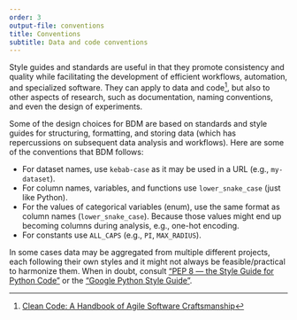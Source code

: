 ```yaml
---
order: 3
output-file: conventions
title: Conventions
subtitle: Data and code conventions
---
```


Style guides and standards are useful in that they promote consistency and quality while facilitating the development of efficient workflows, automation, and specialized software. They can apply to data and code[^1], but also to other aspects of research, such as documentation, naming conventions, and even the design of experiments.

[^1]: [Clean Code: A Handbook of Agile Software Craftsmanship](https://www.goodreads.com/book/show/3735293-clean-code)


Some of the design choices for BDM are based on standards and style guides for structuring, formatting, and storing data (which has repercussions on subsequent data analysis and workflows). Here are some of the conventions that BDM follows:

- For dataset names, use `kebab-case` as it may be used in a URL (e.g., `my-dataset`).
- For column names, variables, and functions use `lower_snake_case` (just like Python).
- For the values of categorical variables (enum), use the same format as column names (`lower_snake_case`). Because those values might end up becoming columns during analysis, e.g., one-hot encoding.
- For constants use `ALL_CAPS` (e.g., `PI`, `MAX_RADIUS`).

:::{.callout-tip appearance="simple"}
In some cases data may be aggregated from multiple different projects, each following their own styles and it might not always be feasible/practical to harmonize them. When in doubt, consult ["PEP 8 — the Style Guide for Python Code"](https://pep8.org/) or the ["Google Python Style Guide"](https://google.github.io/styleguide/pyguide.html).
:::
